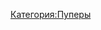 {{Инфобокс для пуперов
|title2=PitaAmanita
|другие_ники=
|image3=
|caption3=Пример
|сферы_творчества=Пример
|год_начала=Пример
|image4=Пример
|caption4=Пример
|имя_фамилия=Пример
|дата_рождения=Пример
|место_проживания=Пример
|ссылки=Пример
}}
[[Категория:Пуперы]]